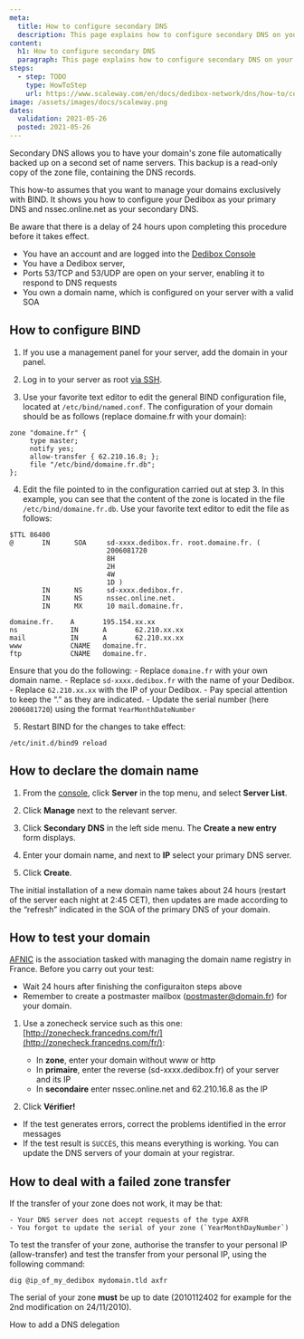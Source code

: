 ```yaml
---
meta:
  title: How to configure secondary DNS
  description: This page explains how to configure secondary DNS on your server
content:
  h1: How to configure secondary DNS
  paragraph: This page explains how to configure secondary DNS on your server
steps:
  - step: TODO
    type: HowToStep
    url: https://www.scaleway.com/en/docs/dedibox-network/dns/how-to/configure-secondary-dns
image: /assets/images/docs/scaleway.png
dates:
  validation: 2021-05-26
  posted: 2021-05-26
---
```


Secondary DNS allows you to have your domain's zone file automatically backed up on a second set of name servers. This backup is a read-only copy of the zone file, containing the DNS records.

This how-to assumes that you want to manage your domains exclusively with BIND. It shows you how to configure your Dedibox as your primary DNS and nssec.online.net as your secondary DNS.

<Message type="important">

Be aware that there is a delay of 24 hours upon completing this procedure before it takes effect.

</Message>

<Message type="requirement">

  - You have an account and are logged into the [Dedibox Console](https://console.online.net) 
  - You have a Dedibox server,
  - Ports 53/TCP and 53/UDP are open on your server, enabling it to respond to DNS requests
  - You own a domain name, which is configured on your server with a valid SOA

</Message>

## How to configure BIND

1. If you use a management panel for your server, add the domain in your panel.

2. Log in to your server as root [via SSH](/dedibox/dedicated-servers/how-to/connect-to-server#how-to-connect-via-ssh).

3. Use your favorite text editor to edit the general BIND configuration file, located at `/etc/bind/named.conf`. The configuration of your domain should be as follows (replace domaine.fr with your domain):

  ```
  zone "domaine.fr" { 
       type master; 
       notify yes; 
       allow-transfer { 62.210.16.8; }; 
       file "/etc/bind/domaine.fr.db"; 
  }; 
  ```

4. Edit the file pointed to in the configuration carried out at step 3. In this example, you can see that the content of the zone is located in the file `/etc/bind/domaine.fr.db`. Use your favorite text editor to edit the file as follows:

  ```
  $TTL 86400
  @       IN      SOA     sd-xxxx.dedibox.fr. root.domaine.fr. (
                          2006081720
                          8H
                          2H
                          4W
                          1D )
          IN      NS      sd-xxxx.dedibox.fr.
          IN      NS      nssec.online.net.
          IN      MX      10 mail.domaine.fr.

  domaine.fr.    A       195.154.xx.xx
  ns             IN      A       62.210.xx.xx
  mail           IN      A       62.210.xx.xx
  www            CNAME   domaine.fr.
  ftp            CNAME   domaine.fr.
  ```

  Ensure that you do the following:
    - Replace `domaine.fr` with your own domain name.
    - Replace `sd-xxxx.dedibox.fr` with the name of your Dedibox.
    - Replace `62.210.xx.xx` with the IP of your Dedibox.
    - Pay special attention to keep the “.” as they are indicated.
    - Update the serial number (here `2006081720`) using the format `YearMonthDateNumber`

5. Restart BIND for the changes to take effect:

  ```
  /etc/init.d/bind9 reload
  ```

## How to declare the domain name

1. From the [console](https://console.online.net/), click **Server** in the top menu, and select **Server List**.

2. Click **Manage** next to the relevant server.

3. Click **Secondary DNS** in the left side menu. The **Create a new entry** form displays.

4. Enter your domain name, and next to **IP** select your primary DNS server.

5. Click **Create**.

<Message type="note">

The initial installation of a new domain name takes about 24 hours (restart of the server each night at 2:45 CET), then updates are made according to the “refresh” indicated in the SOA of the primary DNS of your domain. 

</Message>

## How to test your domain

[AFNIC](https://www.afnic.fr/) is the association tasked with managing the domain name registry in France. Before you carry out your test:

  - Wait 24 hours after finishing the configuraiton steps above
  - Remember to create a postmaster mailbox (postmaster@domain.fr) for your domain.

1. Use a zonecheck service such as this one: [http://zonecheck.francedns.com/fr/](http://zonecheck.francedns.com/fr/):

    - In **zone**, enter your domain without www or http
    - In **primaire**, enter the reverse (sd-xxxx.dedibox.fr) of your server and its IP
    - In **secondaire** enter nssec.online.net and 62.210.16.8 as the IP

2. Click **Vérifier!**

  - If the test generates errors, correct the problems identified in the error messages
  - If the test result is `SUCCÈS`, this means everything is working. You can update the DNS servers of your domain at your registrar.

## How to deal with a failed zone transfer

If the transfer of your zone does not work, it may be that:

    - Your DNS server does not accept requests of the type AXFR
    - You forgot to update the serial of your zone (`YearMonthDayNumber`)

To test the transfer of your zone, authorise the transfer to your personal IP (allow-transfer) and test the transfer from your personal IP, using the following command:

```
dig @ip_of_my_dedibox mydomain.tld axfr
```

The serial of your zone **must** be up to date (2010112402 for example for the 2nd modification on 24/11/2010).

<Navigation title="See Also">
  <PreviousButton to="/dedibox-network/dns/how-to/add-dns-delegation/">How to add a DNS delegation</PreviousButton>
</Navigation>
